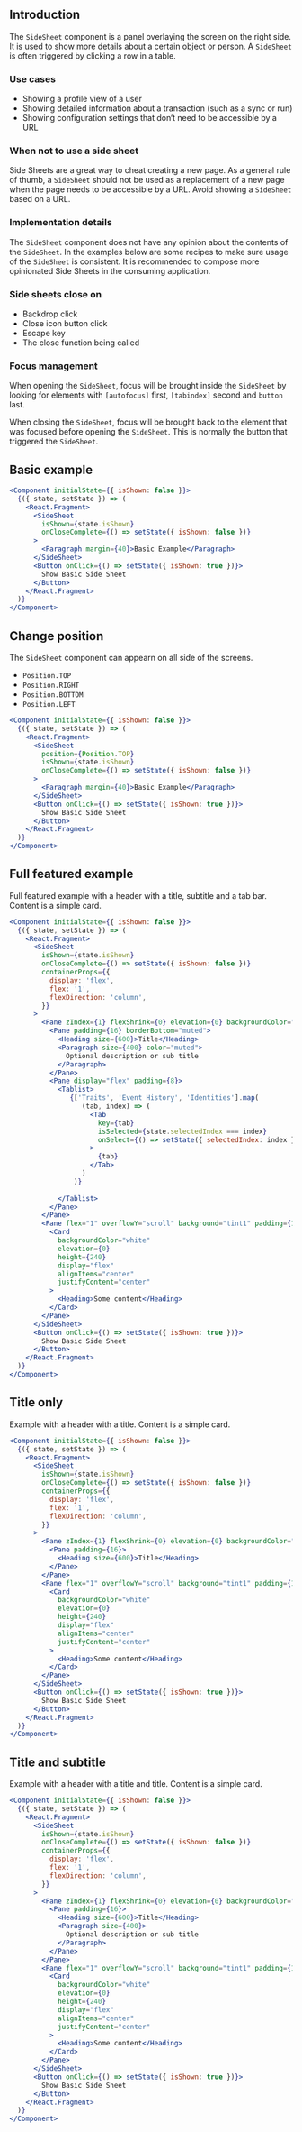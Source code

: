 
## Introduction

The `SideSheet` component is a panel overlaying the screen on the right side.
It is used to show more details about a certain object or person.
A `SideSheet` is often triggered by clicking a row in a table.

### Use cases

* Showing a profile view of a user
* Showing detailed information about a transaction (such as a sync or run)
* Showing configuration settings that don‘t need to be accessible by a URL

### When not to use a side sheet

Side Sheets are a great way to cheat creating a new page.
As a general rule of thumb, a `SideSheet` should not be used as a replacement
of a new page when the page needs to be accessible by a URL.
Avoid showing a `SideSheet` based on a URL.

### Implementation details

The `SideSheet` component does not have any opinion about the contents of the `SideSheet`.
In the examples below are some recipes to make sure usage of the `SideSheet` is consistent.
It is recommended to compose more opinionated Side Sheets in the consuming application.

### Side sheets close on

* Backdrop click
* Close icon button click
* Escape key
* The close function being called

### Focus management

When opening the `SideSheet`, focus will be brought inside the `SideSheet` by looking for elements with `[autofocus]` first, `[tabindex]` second and `button` last.

When closing the `SideSheet`, focus will be brought back to the element that was focused before opening the `SideSheet`.
This is normally the button that triggered the `SideSheet`.

## Basic example

```jsx
<Component initialState={{ isShown: false }}>
  {({ state, setState }) => (
    <React.Fragment>
      <SideSheet
        isShown={state.isShown}
        onCloseComplete={() => setState({ isShown: false })}
      >
        <Paragraph margin={40}>Basic Example</Paragraph>
      </SideSheet>
      <Button onClick={() => setState({ isShown: true })}>
        Show Basic Side Sheet
      </Button>
    </React.Fragment>
  )}
</Component>
```

## Change position

The `SideSheet` component can appearn on all side of the screens.

* `Position.TOP`
* `Position.RIGHT`
* `Position.BOTTOM`
* `Position.LEFT`

```jsx
<Component initialState={{ isShown: false }}>
  {({ state, setState }) => (
    <React.Fragment>
      <SideSheet
        position={Position.TOP}
        isShown={state.isShown}
        onCloseComplete={() => setState({ isShown: false })}
      >
        <Paragraph margin={40}>Basic Example</Paragraph>
      </SideSheet>
      <Button onClick={() => setState({ isShown: true })}>
        Show Basic Side Sheet
      </Button>
    </React.Fragment>
  )}
</Component>
```

## Full featured example

Full featured example with a header with a title, subtitle and a tab bar.
Content is a simple card.

```jsx collapse
<Component initialState={{ isShown: false }}>
  {({ state, setState }) => (
    <React.Fragment>
      <SideSheet
        isShown={state.isShown}
        onCloseComplete={() => setState({ isShown: false })}
        containerProps={{
          display: 'flex',
          flex: '1',
          flexDirection: 'column',
        }}
      >
        <Pane zIndex={1} flexShrink={0} elevation={0} backgroundColor="white">
          <Pane padding={16} borderBottom="muted">
            <Heading size={600}>Title</Heading>
            <Paragraph size={400} color="muted">
              Optional description or sub title
            </Paragraph>
          </Pane>
          <Pane display="flex" padding={8}>
            <Tablist>
               {['Traits', 'Event History', 'Identities'].map(
                  (tab, index) => (
                    <Tab
                      key={tab}
                      isSelected={state.selectedIndex === index}
                      onSelect={() => setState({ selectedIndex: index })}
                    >
                      {tab}
                    </Tab>
                  )
                )}
              
            </Tablist>
          </Pane>
        </Pane>
        <Pane flex="1" overflowY="scroll" background="tint1" padding={16}>
          <Card
            backgroundColor="white"
            elevation={0}
            height={240}
            display="flex"
            alignItems="center"
            justifyContent="center"
          >
            <Heading>Some content</Heading>
          </Card>
        </Pane>
      </SideSheet>
      <Button onClick={() => setState({ isShown: true })}>
        Show Basic Side Sheet
      </Button>
    </React.Fragment>
  )}
</Component>
```

## Title only

Example with a header with a title. Content is a simple card.

```jsx collapse
<Component initialState={{ isShown: false }}>
  {({ state, setState }) => (
    <React.Fragment>
      <SideSheet
        isShown={state.isShown}
        onCloseComplete={() => setState({ isShown: false })}
        containerProps={{
          display: 'flex',
          flex: '1',
          flexDirection: 'column',
        }}
      >
        <Pane zIndex={1} flexShrink={0} elevation={0} backgroundColor="white">
          <Pane padding={16}>
            <Heading size={600}>Title</Heading>
          </Pane>
        </Pane>
        <Pane flex="1" overflowY="scroll" background="tint1" padding={16}>
          <Card
            backgroundColor="white"
            elevation={0}
            height={240}
            display="flex"
            alignItems="center"
            justifyContent="center"
          >
            <Heading>Some content</Heading>
          </Card>
        </Pane>
      </SideSheet>
      <Button onClick={() => setState({ isShown: true })}>
        Show Basic Side Sheet
      </Button>
    </React.Fragment>
  )}
</Component>
```

## Title and subtitle

Example with a header with a title and title. Content is a simple card.

```jsx collapse
<Component initialState={{ isShown: false }}>
  {({ state, setState }) => (
    <React.Fragment>
      <SideSheet
        isShown={state.isShown}
        onCloseComplete={() => setState({ isShown: false })}
        containerProps={{
          display: 'flex',
          flex: '1',
          flexDirection: 'column',
        }}
      >
        <Pane zIndex={1} flexShrink={0} elevation={0} backgroundColor="white">
          <Pane padding={16}>
            <Heading size={600}>Title</Heading>
            <Paragraph size={400}>
              Optional description or sub title
            </Paragraph>
          </Pane>
        </Pane>
        <Pane flex="1" overflowY="scroll" background="tint1" padding={16}>
          <Card
            backgroundColor="white"
            elevation={0}
            height={240}
            display="flex"
            alignItems="center"
            justifyContent="center"
          >
            <Heading>Some content</Heading>
          </Card>
        </Pane>
      </SideSheet>
      <Button onClick={() => setState({ isShown: true })}>
        Show Basic Side Sheet
      </Button>
    </React.Fragment>
  )}
</Component>
```

<PropsTable of="SideSheet" />